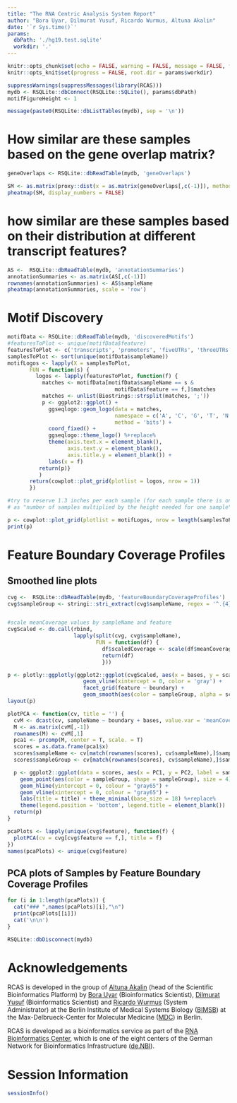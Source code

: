 ```yaml
---
title: "The RNA Centric Analysis System Report"
author: "Bora Uyar, Dilmurat Yusuf, Ricardo Wurmus, Altuna Akalin"
date: '`r Sys.time()`'
params:
  dbPath: './hg19.test.sqlite'
  workdir: '.'
---
```


```r
knitr::opts_chunk$set(echo = FALSE, warning = FALSE, message = FALSE, fig.height = 4.5, fig.width = 8)
knitr::opts_knit$set(progress = FALSE, root.dir = params$workdir)
```

```r
suppressWarnings(suppressMessages(library(RCAS)))
mydb <- RSQLite::dbConnect(RSQLite::SQLite(), params$dbPath)
motifFigureHeight <- 1
```

```r
message(paste0(RSQLite::dbListTables(mydb), sep = '\n'))
```

# How similar are these samples based on the gene overlap matrix?

```r
geneOverlaps <- RSQLite::dbReadTable(mydb, 'geneOverlaps')

SM <- as.matrix(proxy::dist(x = as.matrix(geneOverlaps[,c(-1)]), method = 'Jaccard', by_rows = FALSE, diag = TRUE, upper = TRUE))
pheatmap(SM, display_numbers = FALSE)
```

# how similar are these samples based on their distribution at different transcript features? 

```r
AS <-  RSQLite::dbReadTable(mydb, 'annotationSummaries')
annotationSummaries <- as.matrix(AS[,c(-1)])
rownames(annotationSummaries) <- AS$sampleName
pheatmap(annotationSummaries, scale = 'row')
```

# Motif Discovery 

```r
motifData <- RSQLite::dbReadTable(mydb, 'discoveredMotifs') 
#featuresToPlot <- unique(motifData$feature)
featuresToPlot <- c('transcripts', 'promoters', 'fiveUTRs', 'threeUTRs', 'introns', 'cds')
samplesToPlot <- sort(unique(motifData$sampleName))
motifLogos <- lapply(X = samplesToPlot,
       FUN = function(s) {
         logos <- lapply(featuresToPlot, function(f) {
           matches <- motifData[motifData$sampleName == s &
                                  motifData$feature == f,]$matches
           matches <- unlist(Biostrings::strsplit(matches, ';'))
           p <- ggplot2::ggplot() + 
             ggseqlogo::geom_logo(data = matches,
                                  namespace = c('A', 'C', 'G', 'T', 'N', 'O','E'), 
                                  method = 'bits') +
             coord_fixed() + 
             ggseqlogo::theme_logo() %+replace%
             theme(axis.text.x = element_blank(), 
                   axis.text.y = element_blank(), 
                   axis.title.y = element_blank()) + 
             labs(x = f)
          return(p)}
          )
       return(cowplot::plot_grid(plotlist = logos, nrow = 1))
       })
```


```r
#try to reserve 1.3 inches per each sample (for each sample there is one row of motifs and the height is dynamically adjusted 
# as "number of samples multiplied by the height needed for one sample")

p <- cowplot::plot_grid(plotlist = motifLogos, nrow = length(samplesToPlot), ncol = 1, labels = samplesToPlot, scale = 1)
print(p)
```

# Feature Boundary Coverage Profiles

## Smoothed line plots 

```r
cvg <-  RSQLite::dbReadTable(mydb, 'featureBoundaryCoverageProfiles')
cvg$sampleGroup <- stringi::stri_extract(cvg$sampleName, regex = '^.{4}')


#scale meanCoverage values by sampleName and feature
cvgScaled <- do.call(rbind, 
                     lapply(split(cvg, cvg$sampleName),
                            FUN = function(df) {
                              df$scaledCoverage <- scale(df$meanCoverage)
                              return(df)
                              }))

p <- plotly::ggplotly(ggplot2::ggplot(cvgScaled, aes(x = bases, y = scaledCoverage)) + 
                        geom_vline(xintercept = 0, color = 'gray') +
                        facet_grid(feature ~ boundary) + 
                        geom_smooth(aes(color = sampleGroup, alpha = scaledCoverage)) + theme_minimal())
layout(p)
```


```r
plotPCA <- function(cv, title = '') {
  cvM <- dcast(cv, sampleName ~ boundary + bases, value.var = 'meanCoverage')
  M <- as.matrix(cvM[,-1])
  rownames(M) <- cvM[,1]
  pca1 <- prcomp(M, center = T, scale. = T)
  scores = as.data.frame(pca1$x)
  scores$sampleName <- cv[match(rownames(scores), cv$sampleName),]$sampleName
  scores$sampleGroup <- cv[match(rownames(scores), cv$sampleName),]$sampleGroup

  p <- ggplot2::ggplot(data = scores, aes(x = PC1, y = PC2, label = sampleName)) +
    geom_point(aes(color = sampleGroup, shape = sampleGroup), size = 4) +
    geom_hline(yintercept = 0, colour = "gray65") +
    geom_vline(xintercept = 0, colour = "gray65") +
    labs(title = title) + theme_minimal(base_size = 18) %+replace% 
    theme(legend.position = 'bottom', legend.title = element_blank())
  return(p)
}

pcaPlots <- lapply(unique(cvg$feature), function(f) {
  plotPCA(cv = cvg[cvg$feature == f,], title = f)
})
names(pcaPlots) <- unique(cvg$feature)
```

## PCA plots of Samples by Feature Boundary Coverage Profiles  {.tabset}
```r
for (i in 1:length(pcaPlots)) {
  cat("### ",names(pcaPlots)[i],"\n")
  print(pcaPlots[[i]])
  cat('\n\n')
}
```

```r
RSQLite::dbDisconnect(mydb)
```

# Acknowledgements

RCAS is developed in the group of 
[Altuna Akalin](http://bioinformatics.mdc-berlin.de/team.html#altuna-akalin-phd)
(head of the Scientific Bioinformatics Platform) by
[Bora Uyar](http://bioinformatics.mdc-berlin.de/team.html#bora-uyar-phd)
(Bioinformatics Scientist),
[Dilmurat Yusuf](http://bioinformatics.mdc-berlin.de/team.html#dilmurat-yusuf-phd)
(Bioinformatics Scientist) and 
[Ricardo Wurmus](http://bioinformatics.mdc-berlin.de/team.html#ricardo-wurmus)
(System Administrator) at the Berlin Institute of Medical Systems Biology
([BIMSB](https://www.mdc-berlin.de/13800178/en/bimsb))
at the Max-Delbrueck-Center for Molecular Medicine
([MDC](https://www.mdc-berlin.de)) in Berlin.

RCAS is developed as a bioinformatics service as part of
the [RNA Bioinformatics Center](http://www.denbi.de/index.php/rbc),
which is one of the eight centers of
the German Network for Bioinformatics Infrastructure
([de.NBI](http://www.denbi.de/)).  

# Session Information
```r
sessionInfo()
```
